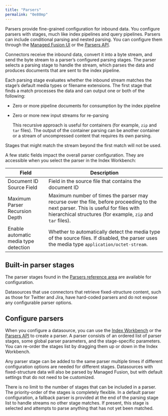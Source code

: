 ```yaml
---
title: "Parsers"
permalink: "0e80mp"
---
```


Parsers provide fine-grained configuration for inbound data. You configure parsers with stages, much like index pipelines and query pipelines. Parsers can include conditional parsing and nested parsing. You can configure them through the [Managed Fusion UI](/managed-fusion/5.9/8ds9gm/parsers#ui-config) or the [Parsers API](/managed-fusion/5.9/8ds9gm/parsers#api-config).

Connectors receive the inbound data, convert it into a byte stream, and send the byte stream to a parser’s configured parsing stages. The parser selects a parsing stage to handle the stream, which parses the data and produces documents that are sent to the index pipeline.

Each parsing stage evaluates whether the inbound stream matches the stage’s default media types or filename extensions. The first stage that finds a match processes the data and can output one or both of the following:

* Zero or more pipeline documents for consumption by the index pipeline
* Zero or more new input streams for re-parsing

  This recursive approach is useful for containers (for example, `zip` and `tar` files). The output of the container parsing can be another container or a stream of uncompressed content that requires its own parsing.

Stages that might match the stream beyond the first match will not be used.

A few static fields impact the overall parser configuration. They are accessible when you select the parser in the Index Workbench:

| Field | Description |
| --- | --- |
| Document ID Source Field | Field in the source file that contains the document ID |
| Maximum Parser Recursion Depth | Maximum number of times the parser may recurse over the file, before proceeding to the next parser. This is useful for files with hierarchical structures (for example, `zip` and `tar` files). |
| Enable automatic media type detection | Whether to automatically detect the media type of the source files. If disabled, the parser uses the media type `application/octet-stream`. |

## Built-in parser stages

The parser stages found in the [Parsers reference area](/managed-fusion/5.9/8ds9gm/parsers) are available for configuration.

Datasources that use connectors that retrieve fixed-structure content, such as those for Twitter and Jira, have hard-coded parsers and do not expose any configurable parser options.

## Configure parsers

When you configure a datasource, you can use the [Index Workbench](/managed-fusion/5.9/g4oud0/index-workbench) or the [Parsers API](/managed-fusion/5.9/hqxqm1/parsers-api) to create a parser. A parser consists of an ordered list of parser stages, some global parser parameters, and the stage-specific parameters. You can re-order the stages list by dragging them up or down in the Index Workbench.

Any parser stage can be added to the same parser multiple times if different configuration options are needed for different stages. Datasources with fixed-structure data will also be parsed by Managed Fusion, but with default settings that do not need to be customized.

There is no limit to the number of stages that can be included in a parser. The priority-order of the stages is completely flexible. In a default parser configuration, a fallback parser is provided at the end of the parsing stage list to handle streams no other stage matches. If present, this stage is selected and attempts to parse anything that has not yet been matched.